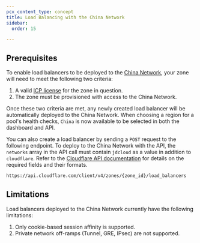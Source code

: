 ```yaml
---
pcx_content_type: concept
title: Load Balancing with the China Network
sidebar:
  order: 15

---
```


## Prerequisites

To enable load balancers to be deployed to the [China Network](/china-network/), your zone will need to meet the following two criteria:

1. A valid [ICP license](/china-network/concepts/icp/) for the zone in question.
2. The zone must be provisioned with access to the China Network.

Once these two criteria are met, any newly created load balancer will be automatically deployed to the China Network. When choosing a region for a pool's health checks, `China` is now available to be selected in both the dashboard and API.

You can also create a load balancer by sending a `POST` request to the following endpoint. To deploy to the China Network with the API, the `networks` array in the API call must contain `jdcloud` as a value in addition to `cloudflare`. Refer to the [Cloudflare API documentation](/api/resources/load_balancers/methods/create/) for details on the required fields and their formats.

```bash
https://api.cloudflare.com/client/v4/zones/{zone_id}/load_balancers
```

## Limitations

Load balancers deployed to the China Network currently have the following limitations:

1. Only cookie-based session affinity is supported.
2. Private network off-ramps (Tunnel, GRE, IPsec) are not supported.
